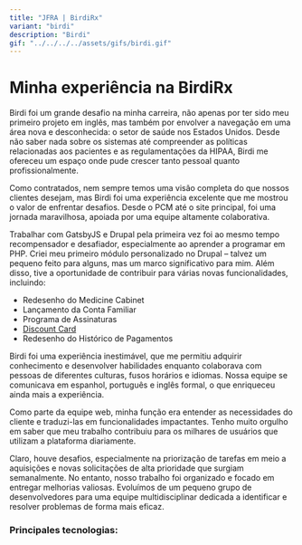```yaml
---
title: "JFRA | BirdiRx"
variant: "birdi"
description: "Birdi"
gif: "../../../../assets/gifs/birdi.gif"
---
```




# Minha experiência na BirdiRx

Birdi foi um grande desafio na minha carreira, não apenas por ter sido meu primeiro projeto em inglês, mas também por envolver a navegação em uma área nova e desconhecida: o setor de saúde nos Estados Unidos. Desde não saber nada sobre os sistemas até compreender as políticas relacionadas aos pacientes e as regulamentações da HIPAA, Birdi me ofereceu um espaço onde pude crescer tanto pessoal quanto profissionalmente.

Como contratados, nem sempre temos uma visão completa do que nossos clientes desejam, mas Birdi foi uma experiência excelente que me mostrou o valor de enfrentar desafios. Desde o PCM até o site principal, foi uma jornada maravilhosa, apoiada por uma equipe altamente colaborativa.

Trabalhar com GatsbyJS e Drupal pela primeira vez foi ao mesmo tempo recompensador e desafiador, especialmente ao aprender a programar em PHP. Criei meu primeiro módulo personalizado no Drupal – talvez um pequeno feito para alguns, mas um marco significativo para mim. Além disso, tive a oportunidade de contribuir para várias novas funcionalidades, incluindo:

- Redesenho do Medicine Cabinet
- Lançamento da Conta Familiar
- Programa de Assinaturas
- [Discount Card](https://www.birdirx.com/discount-card)
- Redesenho do Histórico de Pagamentos

Birdi foi uma experiência inestimável, que me permitiu adquirir conhecimento e desenvolver habilidades enquanto colaborava com pessoas de diferentes culturas, fusos horários e idiomas. Nossa equipe se comunicava em espanhol, português e inglês formal, o que enriqueceu ainda mais a experiência.

Como parte da equipe web, minha função era entender as necessidades do cliente e traduzi-las em funcionalidades impactantes. Tenho muito orgulho em saber que meu trabalho contribuiu para os milhares de usuários que utilizam a plataforma diariamente.

Claro, houve desafios, especialmente na priorização de tarefas em meio a aquisições e novas solicitações de alta prioridade que surgiam semanalmente. No entanto, nosso trabalho foi organizado e focado em entregar melhorias valiosas. Evoluímos de um pequeno grupo de desenvolvedores para uma equipe multidisciplinar dedicada a identificar e resolver problemas de forma mais eficaz.

### Principales tecnologias:
<TechList company="birdi"/>
<Slider format="image" data={birdiPhotos} type="birdi"/>